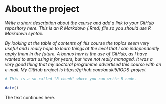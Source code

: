 
# About the project

*Write a short description about the course and add a link to your GitHub repository here. This is an R Markdown (.Rmd) file so you should use R Markdown syntax.*

*By looking at the table of contents of this course the topics seem very useful and I really hope to learn things at the level that I can independently apply them in the future. A  bonus here is the use of GitHub, as I have wanted to start using it for years, but have not really managed. It was a very good thing that my doctoral programme advertised this course with an e-mail. My GitHub project is https://github.com/anuki5/IODS-project *

```r
# This is a so-called "R chunk" where you can write R code.

date()

```
The text continues here.

